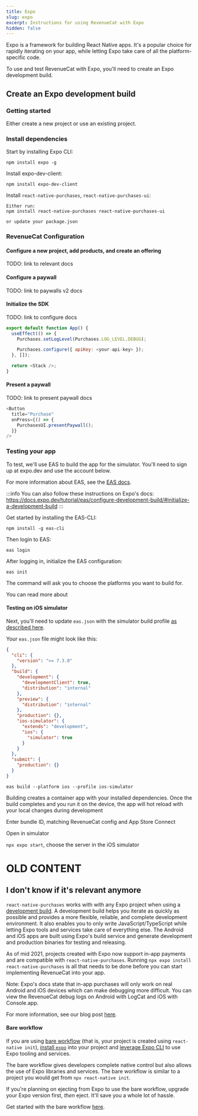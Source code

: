 ```yaml
---
title: Expo
slug: expo
excerpt: Instructions for using RevenueCat with Expo
hidden: false
---
```


Expo is a framework for building React Native apps. It's a popular choice for rapidly iterating on your app, while letting Expo take care of all the platform-specific code.

To use and test RevenueCat with Expo, you'll need to create an Expo development build.

## Create an Expo development build

### Getting started

Either create a new project or use an existing project.

### Install dependencies

Start by installing Expo CLI:

```
npm install expo -g
```

Install expo-dev-client:

```
npm install expo-dev-client
```

Install `react-native-purchases`, `react-native-purchases-ui`:

```
Either run:
npm install react-native-purchases react-native-purchases-ui

or update your package.json
```

### RevenueCat Configuration

#### Configure a new project, add products, and create an offering

TODO: link to relevant docs

#### Configure a paywall

TODO: link to paywalls v2 docs

#### Initialize the SDK

TODO: link to configure docs

```javascript
export default function App() {
  useEffect(() => {
    Purchases.setLogLevel(Purchases.LOG_LEVEL.DEBUG);

    Purchases.configure({ apiKey: <your-api-key> });
  }, []);

  return <Stack />;
}
```

#### Present a paywall

TODO: link to present paywall docs

```javascript
<Button
  title="Purchase"
  onPress={() => {
    PurchasesUI.presentPaywall();
  }}
/>
```

### Testing your app

To test, we'll use EAS to build the app for the simulator. You'll need to sign up at expo.dev and use the account below.

For more information about EAS, see the [EAS docs](https://docs.expo.dev/tutorial/eas/introduction/).

:::info
You can also follow these instructions on Expo's docs: https://docs.expo.dev/tutorial/eas/configure-development-build/#initialize-a-development-build
:::

Get started by installing the EAS-CLI:

```
npm install -g eas-cli
```

Then login to EAS:

```
eas login
```

After logging in, initialize the EAS configuration:

```
eas init
```

The command will ask you to choose the platforms you want to build for.

You can read more about

#### Testing on iOS simulator

Next, you'll need to update `eas.json` with the simulator build profile [as described here](https://docs.expo.dev/tutorial/eas/ios-development-build-for-simulators/).

Your `eas.json` file might look like this:

```json
{
  "cli": {
    "version": ">= 7.3.0"
  },
  "build": {
    "development": {
      "developmentClient": true,
      "distribution": "internal"
    },
    "preview": {
      "distribution": "internal"
    },
    "production": {},
    "ios-simulator": {
      "extends": "development",
      "ios": {
        "simulator": true
      }
    }
  },
  "submit": {
    "production": {}
  }
}
```

`eas build --platform ios --profile ios-simulator`

Building creates a container app with your installed dependencies. Once the build completes and you run it on the device, the app will hot reload with your local changes during development

Enter bundle ID, matching RevenueCat config and App Store Connect

Open in simulator

`npx expo start`, choose the server in the iOS simulator

# OLD CONTENT

## I don't know if it's relevant anymore

`react-native-purchases` works with with any Expo project when using a [development build](https://docs.expo.dev/workflow/overview/#development-builds). A development build helps you iterate as quickly as possible and provides a more flexible, reliable, and complete development environment. It also enables you to only write JavaScript/TypeScript while letting Expo tools and services take care of everything else. The Android and iOS apps are built using Expo's build service and generate development and production binaries for testing and releasing.

As of mid 2021, projects created with Expo now support in-app payments and are compatible with `react-native-purchases`. Running `npx expo install react-native-purchases` is all that needs to be done before you can start implementing RevenueCat into your app.

Note: Expo's docs state that in-app purchases will only work on real Android and iOS devices which can make debugging more difficult. You can view the RevenueCat debug logs on Android with LogCat and iOS with Console.app.

For more information, see our blog post [here](https://www.revenuecat.com/blog/in-app-puchase-expo-managed-workflow/).

#### Bare workflow

If you are using [bare workflow](https://docs.expo.dev/bare/overview/) (that is, your project is created using `react-native init`), [install `expo`](https://docs.expo.dev/bare/installing-expo-modules/) into your project and [leverage Expo CLI](https://docs.expo.dev/bare/using-expo-cli/) to use Expo tooling and services.

The bare workflow gives developers complete native control but also allows the use of Expo libraries and services. The bare workflow is similar to a project you would get from `npx react-native init`.

If you're planning on ejecting from Expo to use the bare workflow, upgrade your Expo version first, _then_ eject. It'll save you a whole lot of hassle.

Get started with the bare workflow [here](https://docs.expo.dev/bare/overview/).
